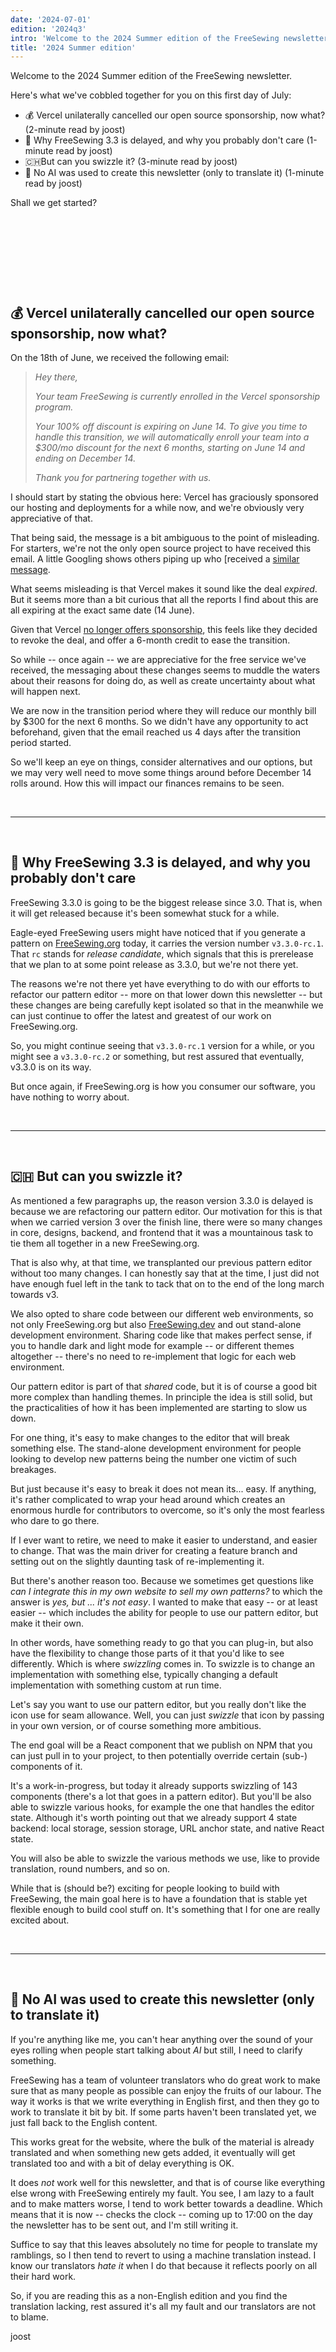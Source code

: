 ```yaml
---
date: '2024-07-01'
edition: '2024q3'
intro: 'Welcome to the 2024 Summer edition of the FreeSewing newsletter.'
title: '2024 Summer edition'
---
```


Welcome to the 2024 Summer edition of the FreeSewing newsletter.

Here's what we've cobbled together for you on this first day of July:

- 💰 Vercel unilaterally cancelled our open source sponsorship, now what? (2-minute read by joost)
- 🚢 Why FreeSewing 3.3 is delayed, and why you probably don't care (1-minute read by joost)
- 🇨🇭But can you swizzle it? (3-minute read by joost)
- 🤖 No AI was used to create this newsletter (only to translate it) (1-minute read by joost)

<!-- truncate -->

Shall we get started?

&nbsp;

&nbsp;

&nbsp;

&nbsp;

## 💰 Vercel unilaterally cancelled our open source sponsorship, now what?

On the 18th of June, we received the following email:

> _Hey there,_
>
> _Your team FreeSewing is currently enrolled in the Vercel sponsorship program._
>
> _Your 100% off discount is expiring on June 14. To give you time to handle this transition, we will automatically enroll your team into a $300/mo discount for the next 6 months, starting on June 14 and ending on December 14._
>
> _Thank you for partnering together with us._

I should start by stating the obvious here: Vercel has graciously sponsored our
hosting and deployments for a while now, and we're obviously very appreciative
of that.

That being said, the message is a bit ambiguous to the point of misleading.
For starters, we're not the only open source project to have received this
email. A little Googling shows others piping up who [received a
[similar](https://x.com/Siddhant_K_code/status/1801447290076545099)
[message](https://www.reddit.com/r/nextjs/comments/1dfh7ak/vercel_just_ended_my_opensource_sponsorship/?rdt=41666).

What seems misleading is that Vercel makes it sound like the deal _expired_.
But it seems more than a bit curious that all the reports I find about this are
all expiring at the exact same date (14 June).

Given that Vercel [no longer offers
sponsorship](https://vercel.com/guides/can-vercel-sponsor-my-open-source-project),
this feels like they decided to revoke the deal, and offer a 6-month credit to
ease the transition.

So while -- once again -- we are appreciative for the free service we've
received, the messaging about these changes seems to muddle the waters
about their reasons for doing do, as well as create uncertainty about what
will happen next.

We are now in the transition period where they will reduce our monthly bill by
$300 for the next 6 months. So we didn't have any opportunity to act
beforehand, given that the email reached us 4 days after the transition period
started.

So we'll keep an eye on things, consider alternatives and our options, but we
may very well need to move some things around before December 14 rolls around.
How this will impact our finances remains to be seen.

&nbsp;

---

&nbsp;

## 🚢 Why FreeSewing 3.3 is delayed, and why you probably don't care

FreeSewing 3.3.0 is going to be the biggest release since 3.0. That is, when it
will get released because it's been somewhat stuck for a while.

Eagle-eyed FreeSewing users might have noticed that if you generate a pattern
on [FreeSewing.org](https://freesewing.org/) today, it carries the version
number `v3.3.0-rc.1`. That `rc` stands for _release candidate_, which signals
that this is prerelease that we plan to at some point release as 3.3.0, but
we're not there yet.

The reasons we're not there yet have everything to do with our efforts to
refactor our pattern editor -- more on that lower down this newsletter -- but
these changes are being carefully kept isolated so that in the meanwhile we can
just continue to offer the latest and greatest of our work on FreeSewing.org.

So, you might continue seeing that `v3.3.0-rc.1` version for a while, or you
might see a `v3.3.0-rc.2` or something, but rest assured that eventually,
v3.3.0 is on its way.

But once again, if FreeSewing.org is how you consumer our software, you have
nothing to worry about.

&nbsp;

---

&nbsp;

## 🇨🇭 But can you swizzle it?

As mentioned a few paragraphs up, the reason version 3.3.0 is delayed is
because we are refactoring our pattern editor. Our motivation for this is that
when we carried version 3 over the finish line, there were so many changes in
core, designs, backend, and frontend that it was a mountainous task to tie them
all together in a new FreeSewing.org.

That is also why, at that time, we transplanted our previous pattern editor
without too many changes. I can honestly say that at the time, I just did not
have enough fuel left in the tank to tack that on to the end of the long march
towards v3.

We also opted to share code between our different web
environments, so not only FreeSewing.org but also
[FreeSewing.dev](https://freesewing.dev/) and out stand-alone development
environment. Sharing code like that makes perfect sense, if you to handle dark
and light mode for example -- or different themes altogether -- there's no need
to re-implement that logic for each web environment.

Our pattern editor is part of that _shared_ code, but it is of course a good
bit more complex than handling themes. In principle the idea is still solid,
but the practicalities of how it has been implemented are starting to slow us
down.

For one thing, it's easy to make changes to the editor that will break
something else. The stand-alone development environment for people looking to
develop new patterns being the number one victim of such breakages.

But just because it's easy to break it does not mean its... easy. If anything,
it's rather complicated to wrap your head around which creates an enormous
hurdle for contributors to overcome, so it's only the most fearless who dare to
go there.

If I ever want to retire, we need to make it easier to understand, and easier
to change. That was the main driver for creating a feature branch and setting
out on the slightly daunting task of re-implementing it.

But there's another reason too. Because we sometimes get questions like _can I
integrate this in my own website to sell my own patterns?_ to which the answer
is _yes, but ... it's not easy_. I wanted to make that easy -- or at least
easier -- which includes the ability for people to use our pattern editor, but
make it their own.

In other words, have something ready to go that you can plug-in, but also have
the flexibility to change those parts of it that you'd like to see differently.
Which is where _swizzling_ comes in. To swizzle is to change an implementation
with something else, typically changing a default implementation with something
custom at run time.

Let's say you want to use our pattern editor, but you really don't like the
icon use for seam allowance. Well, you can just _swizzle_ that icon by passing
in your own version, or of course something more ambitious.

The end goal will be a React component that we publish on NPM that you can
just pull in to your project, to then potentially override certain (sub-)
components of it.

It's a work-in-progress, but today it already supports swizzling of 143
components (there's a lot that goes in a pattern editor). But you'll be also
able to swizzle various hooks, for example the one that handles the editor
state. Although it's worth pointing out that we already support 4 state
backend: local storage, session storage, URL anchor state, and native React
state.

You will also be able to swizzle the various methods we use, like to provide
translation, round numbers, and so on.

While that is (should be?) exciting for people looking to build with
FreeSewing, the main goal here is to have a foundation that is stable yet
flexible enough to build cool stuff on. It's something that I for one
are really excited about.

&nbsp;

---

&nbsp;

## 🤖 No AI was used to create this newsletter (only to translate it)

If you're anything like me, you can't hear anything over the sound of your eyes
rolling when people start talking about _AI_ but still, I need to clarify
something.

FreeSewing has a team of volunteer translators who do great work to make sure
that as many people as possible can enjoy the fruits of our labour. The way it
works is that we write everything in English first, and then they go to work to
translate it bit by bit. If some parts haven't been translated yet, we just
fall back to the English content.

This works great for the website, where the bulk of the material is already
translated and when something new gets added, it eventually will get translated
too and with a bit of delay everything is OK.

It does _not_ work well for this newsletter, and that is of course like
everything else wrong with FreeSewing entirely my fault. You see, I am lazy to
a fault and to make matters worse, I tend to work better towards a deadline.
Which means that it is now -- checks the clock -- coming up to 17:00 on the day
the newsletter has to be sent out, and I'm still writing it.

Suffice to say that this leaves absolutely no time for people to translate my
ramblings, so I then tend to revert to using a machine translation instead. I
know our translators _hate it_ when I do that because it reflects poorly on all
their hard work.

So, if you are reading this as a non-English edition and you find the
translation lacking, rest assured it's all my fault and our translators are not
to blame.

joost
